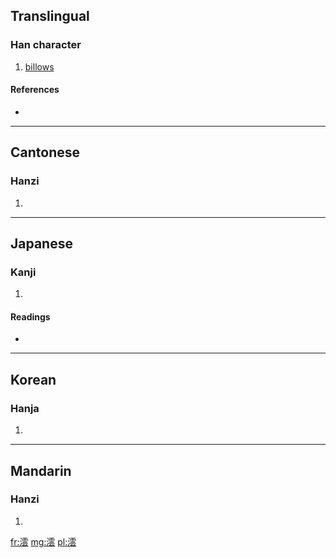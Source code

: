 ==Translingual==

===Han character===
{{Han char|rn=85|rad=水|as=12|sn=15|four=3113<sub>1</sub>|canj=水一月戈 (EMBI)}}

# [[billows]]

====References====
* {{Han ref|kx=0652.060|dkj=18334|dj=1062.080|hdz=31739.010|uh=6F90|ud=28560|bh=E658|bd=58968}}

----

==Cantonese==

===Hanzi===
{{yue-hanzi|jyut=|y=wan4}}

# {{defn|Cantonese|sort=水12}}

----

==Japanese==

===Kanji===
{{ja-kanji|grade=|rs=水12}}

# {{defn|Japanese|sort=水12}}

====Readings====
* {{ja-readings|on=[[うん]] (un)|kun=}}

----

==Korean==

===Hanja===
{{ko-hanja|hangeul=운|eumhun=|rv=un|mr=un|y=wun}}

# {{defn|Korean|sort=水12}}

----

==Mandarin==

===Hanzi===
{{cmn-hanzi|pin=[[yún]] ([[yun2]])|wg=yün<sup>2</sup>}}

# {{defn|Mandarin|sort=水12}}

[[fr:澐]]
[[mg:澐]]
[[pl:澐]]